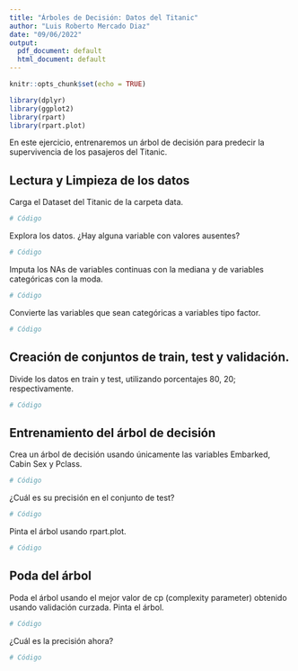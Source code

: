 ```yaml
---
title: "Árboles de Decisión: Datos del Titanic"
author: "Luis Roberto Mercado Diaz"
date: "09/06/2022"
output:
  pdf_document: default
  html_document: default
---
```


```r
knitr::opts_chunk$set(echo = TRUE)
```


```r
library(dplyr)
library(ggplot2)
library(rpart)
library(rpart.plot)
```

En este ejercicio, entrenaremos un árbol de decisión para predecir la supervivencia de los pasajeros del Titanic.

## Lectura y Limpieza de los datos

Carga el Dataset del Titanic de la carpeta data.

```r
# Código
```

Explora los datos. ¿Hay alguna variable con valores ausentes?

```r
# Código
```

Imputa los NAs de variables continuas con la mediana y de variables categóricas con la moda.

```r
# Código
```

Convierte las variables que sean categóricas a variables tipo factor.

```r
# Código
```


## Creación de conjuntos de train, test y validación.

Divide los datos en train y test, utilizando porcentajes 80, 20; respectivamente.

```r
# Código
```

## Entrenamiento del árbol de decisión

Crea un árbol de decisión usando únicamente las variables Embarked, Cabin Sex y Pclass.

```r
# Código
```

¿Cuál es su precisión en el conjunto de test?
```r
# Código
```

Pinta el árbol usando rpart.plot.

```r
# Código
```

## Poda del árbol

Poda el árbol usando el mejor valor de cp (complexity parameter) obtenido usando validación curzada. Pinta el árbol.

```r
# Código
```


¿Cuál es la precisión ahora?

```r
# Código
```

